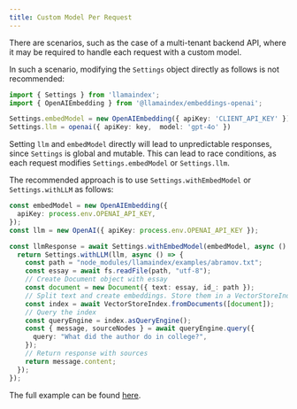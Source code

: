 ```yaml
---
title: Custom Model Per Request 
---
```


There are scenarios, such as the case of a multi-tenant backend API, where it may be required to handle each request with a custom model.

In such a scenario, modifying the `Settings` object directly as follows is not recommended:

```typescript
import { Settings } from 'llamaindex';
import { OpenAIEmbedding } from '@llamaindex/embeddings-openai';

Settings.embedModel = new OpenAIEmbedding({ apiKey: 'CLIENT_API_KEY' });
Settings.llm = openai({ apiKey: key,  model: 'gpt-4o' })
```

Setting `llm` and `embedModel` directly will lead to unpredictable responses, since `Settings` is global and mutable.
This can lead to race conditions, as each request modifies `Settings.embedModel` or `Settings.llm`.

The recommended approach is to use `Settings.withEmbedModel` or `Settings.withLLM` as follows:

```typescript
const embedModel = new OpenAIEmbedding({
  apiKey: process.env.OPENAI_API_KEY,
});
const llm = new OpenAI({ apiKey: process.env.OPENAI_API_KEY });

const llmResponse = await Settings.withEmbedModel(embedModel, async () => {
  return Settings.withLLM(llm, async () => {
    const path = "node_modules/llamaindex/examples/abramov.txt";
    const essay = await fs.readFile(path, "utf-8");
    // Create Document object with essay
    const document = new Document({ text: essay, id_: path });
    // Split text and create embeddings. Store them in a VectorStoreIndex
    const index = await VectorStoreIndex.fromDocuments([document]);
    // Query the index
    const queryEngine = index.asQueryEngine();
    const { message, sourceNodes } = await queryEngine.query({
      query: "What did the author do in college?",
    });
    // Return response with sources
    return message.content;
  });
});
```

The full example can be found [here](https://github.com/run-llama/LlamaIndexTS/tree/main/examples/local-settings).